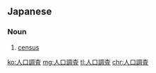 ==Japanese==
{{ja-kanjitab|じん|こう|ちょう|さ|yomi=on}}

===Noun===
{{ja-noun|じんこう ちょうさ}}

# [[census]]

[[ko:人口調査]]
[[mg:人口調査]]
[[tl:人口調査]]
[[chr:人口調査]]